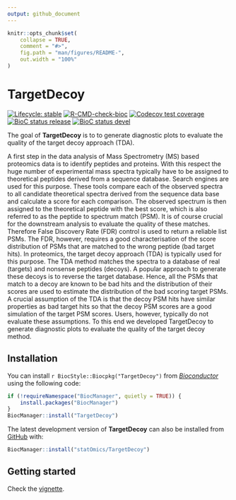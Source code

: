 ```yaml
---
output: github_document
---
```


<!-- README.md is generated from README.Rmd. Please edit that file -->

```r
knitr::opts_chunk$set(
    collapse = TRUE,
    comment = "#>",
    fig.path = "man/figures/README-",
    out.width = "100%"
)
```

# TargetDecoy

<!-- badges: start -->
[![Lifecycle: stable](https://img.shields.io/badge/lifecycle-stable-brightgreen.svg)](https://lifecycle.r-lib.org/articles/stages.html#stable)
[![R-CMD-check-bioc](https://github.com/statOmics/TargetDecoy/workflows/R-CMD-check-bioc/badge.svg)](https://github.com/statOmics/TargetDecoy/actions)
[![Codecov test coverage](https://codecov.io/gh/statOmics/TargetDecoy/branch/master/graph/badge.svg)](https://codecov.io/gh/statOmics/TargetDecoy?branch=master)
<!-- [![BioC status](http://www.bioconductor.org/shields/build/release/bioc/TargetDecoy.svg)](https://bioconductor.org/checkResults/release/bioc-LATEST/TargetDecoy) -->
[![BioC status release](http://www.bioconductor.org/shields/build/release/bioc/TargetDecoy.svg)](https://bioconductor.org/checkResults/release/bioc-LATEST/TargetDecoy)
[![BioC status devel](http://www.bioconductor.org/shields/build/devel/bioc/TargetDecoy.svg)](https://bioconductor.org/checkResults/devel/bioc-LATEST/TargetDecoy)
<!-- badges: end -->

The goal of __TargetDecoy__ is to to generate diagnostic plots to evaluate the
quality of the target decoy approach (TDA).

A first step in the data analysis of Mass Spectrometry (MS) based proteomics
data is to identify peptides and proteins. With this respect the huge number of
experimental mass spectra typically have to be assigned to theoretical peptides
derived from a sequence database. Search engines are used for this purpose.
These tools compare each of the observed spectra to all candidate theoretical
spectra derived from the sequence data base and calculate a score for each
comparison. The observed spectrum is then assigned to the theoretical peptide
with the best score, which is also referred to as the peptide to spectrum match
(PSM). It is of course crucial for the downstream analysis to evaluate the
quality of these matches. Therefore False Discovery Rate (FDR) control is used
to return a reliable list PSMs. The FDR, however, requires a good
characterisation of the score distribution of PSMs that are matched to the wrong
peptide (bad target hits). In proteomics, the target decoy approach (TDA) is
typically used for this purpose. The TDA method matches the spectra to a
database of real (targets) and nonsense peptides (decoys). A popular approach to
generate these decoys is to reverse the target database. Hence, all the PSMs
that match to a decoy are known to be bad hits and the distribution of their
scores are used to estimate the distribution of the bad scoring target PSMs. A
crucial assumption of the TDA is that the decoy PSM hits have similar properties
as bad target hits so that the decoy PSM scores are a good simulation of the
target PSM scores. Users, however, typically do not evaluate these assumptions.
To this end we developed TargetDecoy to generate diagnostic plots to evaluate
the quality of the target decoy method.

## Installation

You can install `r BiocStyle::Biocpkg("TargetDecoy")` from
[*Bioconductor*](http://bioconductor.org/) using the following code:

```r
if (!requireNamespace("BiocManager", quietly = TRUE)) {
    install.packages("BiocManager")
}
BiocManager::install("TargetDecoy")
```


The latest development version of __TargetDecoy__  can also be installed from
[GitHub](https://github.com/statOmics/TargetDecoy) with:

```r
BiocManager::install("statOmics/TargetDecoy")
```

## Getting started

Check the [vignette](https://bioconductor.org/packages/release/bioc/vignettes/TargetDecoy/inst/doc/TargetDecoy.html).
